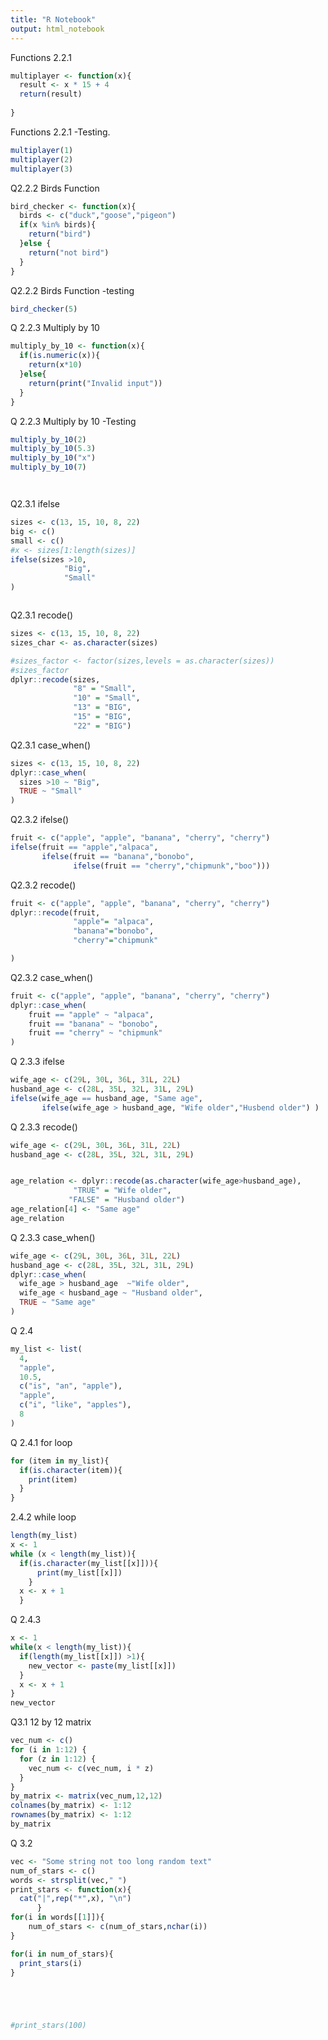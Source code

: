 ```yaml
---
title: "R Notebook"
output: html_notebook
---
```



Functions 2.2.1
```r
multiplayer <- function(x){
  result <- x * 15 + 4
  return(result)
  
}
```

Functions 2.2.1 -Testing.

```r
multiplayer(1)
multiplayer(2)
multiplayer(3)
```

Q2.2.2 Birds Function
```r
bird_checker <- function(x){
  birds <- c("duck","goose","pigeon")
  if(x %in% birds){
    return("bird")
  }else {
    return("not bird")
  }
}

```

Q2.2.2 Birds Function -testing

```r
bird_checker(5)
```



Q 2.2.3 Multiply by 10
```r
multiply_by_10 <- function(x){
  if(is.numeric(x)){
    return(x*10)
  }else{
    return(print("Invalid input"))
  }
}
```

Q 2.2.3 Multiply by 10 -Testing
```r
multiply_by_10(2)
multiply_by_10(5.3)
multiply_by_10("x")
multiply_by_10(7)




```

Q2.3.1 ifelse
```r
sizes <- c(13, 15, 10, 8, 22)
big <- c()
small <- c()
#x <- sizes[1:length(sizes)]
ifelse(sizes >10,
            "Big",
            "Small" 
)



```
Q2.3.1 recode()
```r
sizes <- c(13, 15, 10, 8, 22)
sizes_char <- as.character(sizes)

#sizes_factor <- factor(sizes,levels = as.character(sizes))
#sizes_factor
dplyr::recode(sizes,
              "8" = "Small",
              "10" = "Small",
              "13" = "BIG",
              "15" = "BIG",
              "22" = "BIG")
```


Q2.3.1 case_when()
```r
sizes <- c(13, 15, 10, 8, 22)
dplyr::case_when(
  sizes >10 ~ "Big",
  TRUE ~ "Small"
)

```
 Q2.3.2 ifelse()
```r
fruit <- c("apple", "apple", "banana", "cherry", "cherry")
ifelse(fruit == "apple","alpaca",
       ifelse(fruit == "banana","bonobo",
              ifelse(fruit == "cherry","chipmunk","boo")))

```
 
Q2.3.2 recode()
```r
fruit <- c("apple", "apple", "banana", "cherry", "cherry")
dplyr::recode(fruit,
              "apple"= "alpaca",
              "banana"="bonobo",
              "cherry"="chipmunk"

)

```
Q2.3.2 case_when()
```r
fruit <- c("apple", "apple", "banana", "cherry", "cherry")
dplyr::case_when(
    fruit == "apple" ~ "alpaca",
    fruit == "banana" ~ "bonobo",
    fruit == "cherry" ~ "chipmunk"
)

```

Q 2.3.3 ifelse
```r
wife_age <- c(29L, 30L, 36L, 31L, 22L)
husband_age <- c(28L, 35L, 32L, 31L, 29L)
ifelse(wife_age == husband_age, "Same age",
       ifelse(wife_age > husband_age, "Wife older","Husbend older") )
```
Q 2.3.3 recode()
```r
wife_age <- c(29L, 30L, 36L, 31L, 22L)
husband_age <- c(28L, 35L, 32L, 31L, 29L)


age_relation <- dplyr::recode(as.character(wife_age>husband_age),
              "TRUE" = "Wife older",
             "FALSE" = "Husband older")
age_relation[4] <- "Same age"
age_relation
```
Q 2.3.3 case_when()
```r
wife_age <- c(29L, 30L, 36L, 31L, 22L)
husband_age <- c(28L, 35L, 32L, 31L, 29L)
dplyr::case_when(
  wife_age > husband_age  ~"Wife older",
  wife_age < husband_age ~ "Husband older",
  TRUE ~ "Same age"
)

```


Q 2.4
```r
my_list <- list(
  4,
  "apple",
  10.5,
  c("is", "an", "apple"),
  "apple",
  c("i", "like", "apples"),
  8
)
```

Q 2.4.1 for loop 
```r
for (item in my_list){
  if(is.character(item)){
    print(item)
  }
}
```

2.4.2 while loop
```r
length(my_list)
x <- 1
while (x < length(my_list)){
  if(is.character(my_list[[x]])){
      print(my_list[[x]])
    }
  x <- x + 1
  }

```
Q 2.4.3
```r
x <- 1
while(x < length(my_list)){
  if(length(my_list[[x]]) >1){
    new_vector <- paste(my_list[[x]])
  }
  x <- x + 1
}
new_vector
```
Q3.1 12 by 12 matrix
```r
vec_num <- c()
for (i in 1:12) {
  for (z in 1:12) {
    vec_num <- c(vec_num, i * z)
  }
}
by_matrix <- matrix(vec_num,12,12)
colnames(by_matrix) <- 1:12
rownames(by_matrix) <- 1:12
by_matrix

```
Q 3.2
```r
vec <- "Some string not too long random text"
num_of_stars <- c()
words <- strsplit(vec," ")
print_stars <- function(x){
  cat("|",rep("*",x), "\n")
      }
for(i in words[[1]]){
    num_of_stars <- c(num_of_stars,nchar(i)) 
}

for(i in num_of_stars){
  print_stars(i)
}





#print_stars(100)
```





